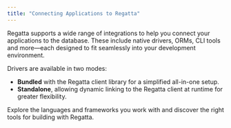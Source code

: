 ```yaml
---
title: "Connecting Applications to Regatta"
---
```


Regatta supports a wide range of integrations to help you connect your applications to the database. These include native drivers, ORMs, CLI tools and more—each designed to fit seamlessly into your development environment.

Drivers are available in two modes:

- **Bundled** with the Regatta client library for a simplified all-in-one setup.
- **Standalone**, allowing dynamic linking to the Regatta client at runtime for greater flexibility.

Explore the languages and frameworks you work with and discover the right tools for building with Regatta.

<CardGroup cols={2}>
  <Card title="Regatta CLI" icon="square-terminal" href="/drivers-and-clients/regatta-cli/regatta-cli">
    
  </Card>
  <Card title="Python" icon="python" href="/drivers-and-clients/python/python-drivers">
    
  </Card>
  <Card title="Java" icon="java" href="/drivers-and-clients/java/jbdc-driver">
    
  </Card>
  <Card title="JavaScript" icon="js" href="/drivers-and-clients/javascript/nodejs">
    
  </Card>
</CardGroup>
